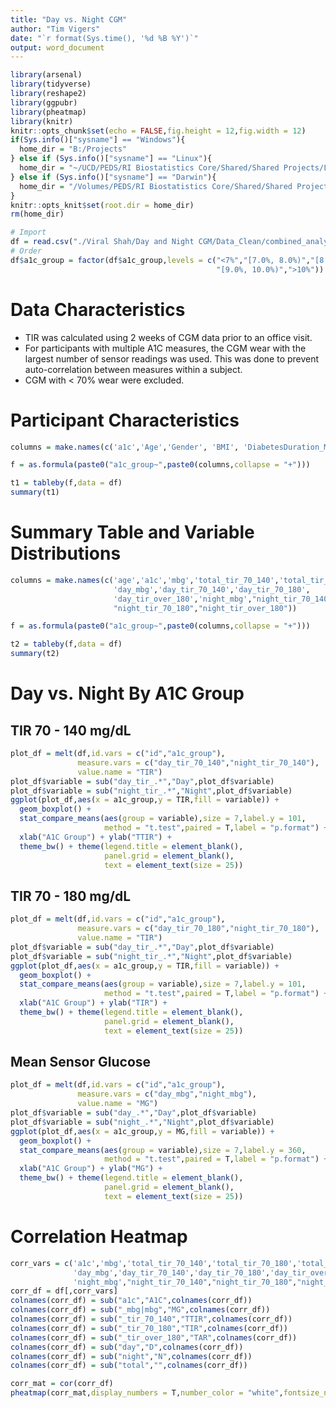 ```yaml
---
title: "Day vs. Night CGM"
author: "Tim Vigers"
date: "`r format(Sys.time(), '%d %B %Y')`"
output: word_document
---
```


```r
library(arsenal)
library(tidyverse)
library(reshape2)
library(ggpubr)
library(pheatmap)
library(knitr)
knitr::opts_chunk$set(echo = FALSE,fig.height = 12,fig.width = 12)
if(Sys.info()["sysname"] == "Windows"){
  home_dir = "B:/Projects"
} else if (Sys.info()["sysname"] == "Linux"){
  home_dir = "~/UCD/PEDS/RI Biostatistics Core/Shared/Shared Projects/Laura/BDC/Projects"
} else if (Sys.info()["sysname"] == "Darwin"){
  home_dir = "/Volumes/PEDS/RI Biostatistics Core/Shared/Shared Projects/Laura/BDC/Projects"
}
knitr::opts_knit$set(root.dir = home_dir)
rm(home_dir)
```

```r
# Import
df = read.csv("./Viral Shah/Day and Night CGM/Data_Clean/combined_analysis_data.csv")
# Order
df$a1c_group = factor(df$a1c_group,levels = c("<7%","[7.0%, 8.0%)","[8.0%, 9.0%)",
                                              "[9.0%, 10.0%)",">10%"))
```

# Data Characteristics
- TIR was calculated using 2 weeks of CGM data prior to an office visit.
- For participants with multiple A1C measures, the CGM wear with the largest number of sensor readings was used. This was done to prevent auto-correlation between measures within a subject.
- CGM with < 70% wear were excluded.

# Participant Characteristics

```r
columns = make.names(c('a1c','Age','Gender', 'BMI', 'DiabetesDuration_MostRecentVisitDate','Hemoglobin_Value','MCV_Value', 'eGFR_Value', 'Autoimmune Disease?', 'Retinopathy?'))

f = as.formula(paste0("a1c_group~",paste0(columns,collapse = "+")))

t1 = tableby(f,data = df)
summary(t1)
```

# Summary Table and Variable Distributions

```r
columns = make.names(c('age','a1c','mbg','total_tir_70_140','total_tir_70_180','total_tir_over_180',
                       'day_mbg','day_tir_70_140','day_tir_70_180',
                       'day_tir_over_180','night_mbg',"night_tir_70_140",
                       "night_tir_70_180","night_tir_over_180"))

f = as.formula(paste0("a1c_group~",paste0(columns,collapse = "+")))

t2 = tableby(f,data = df)
summary(t2)
```

# Day vs. Night By A1C Group

## TIR 70 - 140 mg/dL

```r
plot_df = melt(df,id.vars = c("id","a1c_group"),
               measure.vars = c("day_tir_70_140","night_tir_70_140"),
               value.name = "TIR")
plot_df$variable = sub("day_tir_.*","Day",plot_df$variable)
plot_df$variable = sub("night_tir_.*","Night",plot_df$variable)
ggplot(plot_df,aes(x = a1c_group,y = TIR,fill = variable)) + 
  geom_boxplot() + 
  stat_compare_means(aes(group = variable),size = 7,label.y = 101,
                     method = "t.test",paired = T,label = "p.format") + 
  xlab("A1C Group") + ylab("TTIR") +
  theme_bw() + theme(legend.title = element_blank(),
                     panel.grid = element_blank(),
                     text = element_text(size = 25))
```

## TIR 70 - 180 mg/dL

```r
plot_df = melt(df,id.vars = c("id","a1c_group"),
               measure.vars = c("day_tir_70_180","night_tir_70_180"),
               value.name = "TIR")
plot_df$variable = sub("day_tir_.*","Day",plot_df$variable)
plot_df$variable = sub("night_tir_.*","Night",plot_df$variable)
ggplot(plot_df,aes(x = a1c_group,y = TIR,fill = variable)) + 
  geom_boxplot() + 
  stat_compare_means(aes(group = variable),size = 7,label.y = 101,
                     method = "t.test",paired = T,label = "p.format") + 
  xlab("A1C Group") + ylab("TIR") +
  theme_bw() + theme(legend.title = element_blank(),
                     panel.grid = element_blank(),
                     text = element_text(size = 25))
```

## Mean Sensor Glucose

```r
plot_df = melt(df,id.vars = c("id","a1c_group"),
               measure.vars = c("day_mbg","night_mbg"),
               value.name = "MG")
plot_df$variable = sub("day_.*","Day",plot_df$variable)
plot_df$variable = sub("night_.*","Night",plot_df$variable)
ggplot(plot_df,aes(x = a1c_group,y = MG,fill = variable)) + 
  geom_boxplot() + 
  stat_compare_means(aes(group = variable),size = 7,label.y = 360,
                     method = "t.test",paired = T,label = "p.format") + 
  xlab("A1C Group") + ylab("MG") +
  theme_bw() + theme(legend.title = element_blank(),
                     panel.grid = element_blank(),
                     text = element_text(size = 25))
```

# Correlation Heatmap

```r
corr_vars = c('a1c','mbg','total_tir_70_140','total_tir_70_180','total_tir_over_180',
              'day_mbg','day_tir_70_140','day_tir_70_180','day_tir_over_180',
              'night_mbg',"night_tir_70_140","night_tir_70_180","night_tir_over_180")
corr_df = df[,corr_vars] 
colnames(corr_df) = sub("a1c","A1C",colnames(corr_df))
colnames(corr_df) = sub("_mbg|mbg","MG",colnames(corr_df))
colnames(corr_df) = sub("_tir_70_140","TTIR",colnames(corr_df))
colnames(corr_df) = sub("_tir_70_180","TIR",colnames(corr_df))
colnames(corr_df) = sub("_tir_over_180","TAR",colnames(corr_df))
colnames(corr_df) = sub("day","D",colnames(corr_df))
colnames(corr_df) = sub("night","N",colnames(corr_df))
colnames(corr_df) = sub("total","",colnames(corr_df))

corr_mat = cor(corr_df)
pheatmap(corr_mat,display_numbers = T,number_color = "white",fontsize_number = 15)
```
